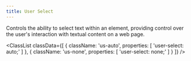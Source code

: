 ```yaml
---
title: User Select
---
```



Controls the ability to select text within an element, providing control over the user's interaction with textual content on a web page.

<ClassList
  classData={[
    {
        className: 'us-auto',
        properties: [
            'user-select: auto;'
        ]
    },
    {
        className: 'us-none',
        properties: [
            'user-select: none;'
        ]
    }
  ]}
/>